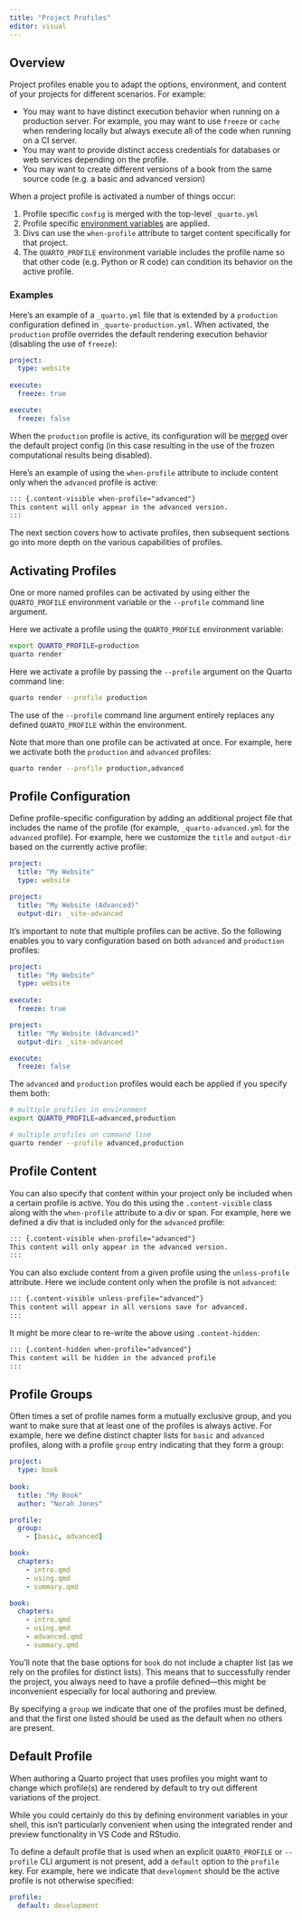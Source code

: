 ```yaml
---
title: "Project Profiles"
editor: visual
---
```


## Overview

Project profiles enable you to adapt the options, environment, and content of your projects for different scenarios. For example:

-   You may want to have distinct execution behavior when running on a production server. For example, you may want to use `freeze` or `cache` when rendering locally but always execute all of the code when running on a CI server.
-   You may want to provide distinct access credentials for databases or web services depending on the profile.
-   You may want to create different versions of a book from the same source code (e.g. a basic and advanced version)

When a project profile is activated a number of things occur:

1)  Profile specific `config` is merged with the top-level `_quarto.yml`
2)  Profile specific [environment variables](environment.qmd#profile-environments) are applied.
3)  Divs can use the `when-profile` attribute to target content specifically for that project.
4)  The `QUARTO_PROFILE` environment variable includes the profile name so that other code (e.g. Python or R code) can condition its behavior on the active profile.

### Examples

Here's an example of a `_quarto.yml` file that is extended by a `production` configuration defined in `_quarto-production.yml`. When activated, the `production` profile overrides the default rendering execution behavior (disabling the use of `freeze`):

``` .yaml
project:
  type: website
  
execute: 
  freeze: true
```

``` .yaml
execute:
  freeze: false
```

When the `production` profile is active, its configuration will be [merged](quarto-projects.qmd#metadata-merging) over the default project config (in this case resulting in the use of the frozen computational results being disabled).

Here's an example of using the `when-profile` attribute to include content only when the `advanced` profile is active:

``` markdown
::: {.content-visible when-profile="advanced"}
This content will only appear in the advanced version.
:::
```

The next section covers how to activate profiles, then subsequent sections go into more depth on the various capabilities of profiles.

## Activating Profiles

One or more named profiles can be activated by using either the `QUARTO_PROFILE` environment variable or the `--profile` command line argument.

Here we activate a profile using the `QUARTO_PROFILE` environment variable:

``` .bash
export QUARTO_PROFILE=production
quarto render
```

Here we activate a profile by passing the `--profile` argument on the Quarto command line:

``` .bash
quarto render --profile production
```

The use of the `--profile` command line argument entirely replaces any defined `QUARTO_PROFILE` within the environment.

Note that more than one profile can be activated at once. For example, here we activate both the `production` and `advanced` profiles:

``` .bash
quarto render --profile production,advanced
```

## Profile Configuration

Define profile-specific configuration by adding an additional project file that includes the name of the profile (for example, `_quarto-advanced.yml` for the `advanced` profile). For example, here we customize the `title` and `output-dir` based on the currently active profile:

``` .yaml
project:
  title: "My Website"
  type: website
```

``` .yaml
project:
  title: "My Website (Advanced)"
  output-dir: _site-advanced
```

It's important to note that multiple profiles can be active. So the following enables you to vary configuration based on both `advanced` and `production` profiles:

``` .yaml
project:
  title: "My Website"
  type: website
  
execute:
  freeze: true
```

``` .yaml
project:
  title: "My Website (Advanced)"
  output-dir: _site-advanced
```

``` .yaml
execute:
  freeze: false
```

The `advanced` and `production` profiles would each be applied if you specify them both:

``` .bash
# multiple profiles in environment
export QUARTO_PROFILE=advanced,production

# multiple profiles on command line
quarto render --profile advanced,production
```

## Profile Content

You can also specify that content within your project only be included when a certain profile is active. You do this using the `.content-visible` class along with the `when-profile` attribute to a div or span. For example, here we defined a div that is included only for the `advanced` profile:

``` markdown
::: {.content-visible when-profile="advanced"}
This content will only appear in the advanced version.
:::
```

You can also exclude content from a given profile using the `unless-profile` attribute. Here we include content only when the profile is not `advanced`:

``` markdown
::: {.content-visible unless-profile="advanced"}
This content will appear in all versions save for advanced.
:::
```

It might be more clear to re-write the above using `.content-hidden`:

``` markdown
::: {.content-hidden when-profile="advanced"}
This content will be hidden in the advanced profile
:::
```

## Profile Groups

Often times a set of profile names form a mutually exclusive group, and you want to make sure that at least one of the profiles is always active. For example, here we define distinct chapter lists for `basic` and `advanced` profiles, along with a profile `group` entry indicating that they form a group:

``` .yaml
project:
  type: book
  
book:
  title: "My Book"
  author: "Norah Jones"

profile:
  group: 
    - [basic, advanced]
```

``` .yaml
book:
  chapters:
    - intro.qmd
    - using.qmd
    - summary.qmd
```

``` .yaml
book:
  chapters:
    - intro.qmd
    - using.qmd
    - advanced.qmd
    - summary.qmd
```

You'll note that the base options for `book` do not include a chapter list (as we rely on the profiles for distinct lists). This means that to successfully render the project, you always need to have a profile defined---this might be inconvenient especially for local authoring and preview.

By specifying a `group` we indicate that one of the profiles must be defined, and that the first one listed should be used as the default when no others are present.

## Default Profile

When authoring a Quarto project that uses profiles you might want to change which profile(s) are rendered by default to try out different variations of the project.

While you could certainly do this by defining environment variables in your shell, this isn't particularly convenient when using the integrated render and preview functionality in VS Code and RStudio.

To define a default profile that is used when an explicit `QUARTO_PROFILE` or `--profile` CLI argument is not present, add a `default` option to the `profile` key. For example, here we indicate that `development` should be the active profile is not otherwise specified:

``` .yaml
profile:
  default: development
```
